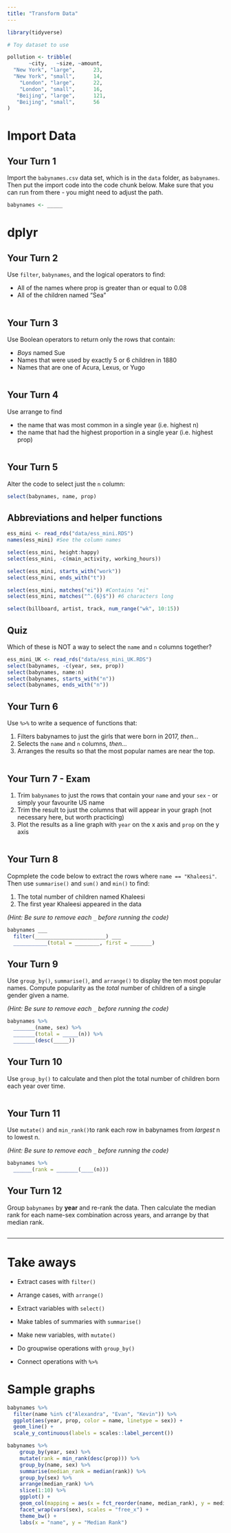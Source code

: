 ---
title: "Transform Data"
---

```{r setup}
library(tidyverse)

# Toy dataset to use

pollution <- tribble(
       ~city,   ~size, ~amount, 
  "New York", "large",      23,
  "New York", "small",      14,
    "London", "large",      22,
    "London", "small",      16,
   "Beijing", "large",      121,
   "Beijing", "small",      56
)

```

# Import Data

## Your Turn 1

Import the `babynames.csv` data set, which is in the `data` folder, as `babynames`. Then put the import code into the code chunk below. Make sure that you can run from there - you might need to adjust the path.

```{r}
babynames <- _____
```

# dplyr

## Your Turn 2

Use `filter`, `babynames`, and the logical operators to find:

* All of the names where prop is greater than or equal to 0.08  
* All of the children named "Sea"  

```{r}

```

## Your Turn 3

Use Boolean operators to return only the rows that contain:

* _Boys_ named Sue  
* Names that were used by exactly 5 or 6 children in 1880  
* Names that are one of Acura, Lexus, or Yugo

```{r}

```

## Your Turn 4

Use arrange to find 

* the name that was most common in a single year (i.e. highest n)
* the name that had the highest proportion in a single year (i.e. highest prop)

```{r}

```


## Your Turn 5

Alter the code to select just the `n` column:

```{r}
select(babynames, name, prop)
```

## Abbreviations and helper functions 

```{r}
ess_mini <- read_rds("data/ess_mini.RDS")
names(ess_mini) #See the column names

select(ess_mini, height:happy)
select(ess_mini, -c(main_activity, working_hours))

select(ess_mini, starts_with("work"))
select(ess_mini, ends_with("t"))

select(ess_mini, matches("ei")) #Contains "ei"
select(ess_mini, matches("^.{6}$")) #6 characters long

select(billboard, artist, track, num_range("wk", 10:15))

```


## Quiz

Which of these is NOT a way to select the `name` and `n` columns together?

```{r}
ess_mini_UK <- read_rds("data/ess_mini_UK.RDS")
select(babynames, -c(year, sex, prop))
select(babynames, name:n)
select(babynames, starts_with("n"))
select(babynames, ends_with("n"))
```

## Your Turn 6

Use `%>%` to write a sequence of functions that: 

1. Filters babynames to just the girls that were born in 2017, *then...*  
2. Selects the `name` and `n` columns, *then...*  
3. Arranges the results so that the most popular names are near the top.

```{r}

```

## Your Turn 7 - Exam

1. Trim `babynames` to just the rows that contain your `name` and your `sex`  - or simply your favourite US name
2. Trim the result to just the columns that will appear in your graph (not necessary here, but worth practicing)  
3. Plot the results as a line graph with `year` on the x axis and `prop` on the y axis

```{r}

```

## Your Turn 8

Copmplete the code below to extract the rows where `name == "Khaleesi"`. Then use `summarise()` and `sum()` and `min()` to find:

1. The total number of children named Khaleesi
2. The first year Khaleesi appeared in the data

*(Hint: Be sure to remove each `_` before running the code)*

```{r}
babynames ___ 
  filter(_______________________) ___
  ___________(total = ________, first = _______)
```

## Your Turn 9

Use `group_by()`, `summarise()`, and `arrange()` to display the ten most popular names. Compute popularity as the *total* number of children of a single gender given a name.

*(Hint: Be sure to remove each `_` before running the code)*

```{r}
babynames %>%
  _______(name, sex) %>% 
  _______(total = _____(n)) %>% 
  _______(desc(_____))
```

## Your Turn 10

Use `group_by()` to calculate and then plot the total number of children born each year over time.

```{r}

```

## Your Turn 11

Use `mutate()` and `min_rank()`to rank each row in babynames from _largest_ n to lowest n.

*(Hint: Be sure to remove each `_` before running the code)*

```{r}
babynames %>% 
  ______(rank = _______(____(n)))
```

## Your Turn 12

Group `babynames` by **year** and re-rank the data. Then calculate the median rank for each name-sex combination across years, and arrange by that median rank.

```{r}

```

***

# Take aways

* Extract cases with `filter()`  
* Arrange cases, with `arrange()`  
* Extract variables with `select()`  

* Make tables of summaries with `summarise()`  
* Make new variables, with `mutate()`  
* Do groupwise operations with `group_by()`

* Connect operations with `%>%`  


# Sample graphs

```{r}
babynames %>% 
  filter(name %in% c("Alexandra", "Evan", "Kevin")) %>%  
  ggplot(aes(year, prop, color = name, linetype = sex)) + 
  geom_line() + 
  scale_y_continuous(labels = scales::label_percent())
```

```{r}
babynames %>% 
    group_by(year, sex) %>% 
    mutate(rank = min_rank(desc(prop))) %>% 
    group_by(name, sex) %>% 
    summarise(median_rank = median(rank)) %>% 
    group_by(sex) %>% 
    arrange(median_rank) %>% 
    slice(1:10) %>% 
    ggplot() +
    geom_col(mapping = aes(x = fct_reorder(name, median_rank), y = median_rank)) +
    facet_wrap(vars(sex), scales = "free_x") +
    theme_bw() +
    labs(x = "name", y = "Median Rank")

```


